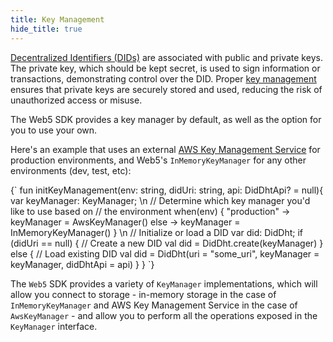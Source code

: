 ```yaml
---
title: Key Management
hide_title: true
---
```



<LanguageSwitchHeader text="Key Management"/>
<LanguageSupport languages="Kotlin"/>


[Decentralized Identifiers (DIDs)](/docs/web5/learn/decentralized-identifiers) are associated with public and private keys. The private key, which should be kept secret, is used to sign information or transactions, demonstrating control over the DID. Proper [key management](https://en.wikipedia.org/wiki/Key_management) ensures that private keys are securely stored and used, reducing the risk of unauthorized access or misuse.

The Web5 SDK provides a key manager by default, as well as the option for you to use your own.

Here's an example that uses an external [AWS Key Management Service](https://docs.aws.amazon.com/kms/latest/developerguide/overview.html) for production environments, and Web5's `InMemoryKeyManager` for any other environments (dev, test, etc):

<LanguageSwitchBlock>
    <div language="Kotlin">
        <CodeBlock language="kotlin">
{`
fun initKeyManagement(env: string, didUri: string, api: DidDhtApi? = null){
    var keyManager: KeyManager;
\n
    // Determine which key manager you'd like to use based on
    // the environment
    when(env) {
        "production" -> keyManager = AwsKeyManager()
        else -> keyManager = InMemoryKeyManager()
    }
\n
    // Initialize or load a DID
    var did: DidDht;
    if (didUri == null) {
        // Create a new DID
        val did = DidDht.create(keyManager)
    } else {
        // Load existing DID
        val did = DidDht(uri = "some_uri", keyManager = keyManager, didDhtApi = api)
    }
}
`}
        </CodeBlock>
    </div> 
</LanguageSwitchBlock>

The `Web5` SDK provides a variety of `KeyManager` implementations, which will allow you connect to storage - in-memory storage in the case of `InMemoryKeyManager` and AWS Key Management Service in the case of `AwsKeyManager` - and allow you to perform all the operations exposed in the `KeyManager` interface. 